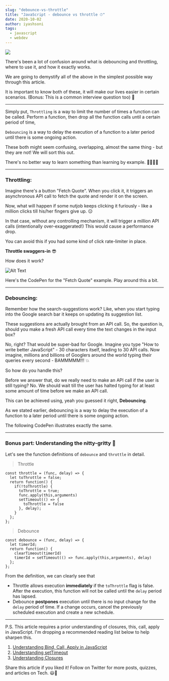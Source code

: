 ```yaml
---
slug: "debounce-vs-throttle"
title: "JavaScript - debounce vs throttle ⏱"
date: 2020-10-02
author: iyashsoni
tags:
  - javascript
  - webdev
---
```



![](https://images.pexels.com/photos/1078057/pexels-photo-1078057.jpeg)

There's been a lot of confusion around what is debouncing and throttling, where to use it, and how it exactly works.

We are going to demystify all of the above in the simplest possible way through this article.

It is important to know both of these, it will make our lives easier in certain scenarios. (Bonus: This is a common interview question too) 🥳

---

Simply put,
`Throttling` is a way to limit the number of times a function can be called. Perform a function, then drop all the function calls until a certain period of time, 

`Debouncing` is a way to delay the execution of a function to a later period until there is some ongoing action.

These both might seem confusing, overlapping, almost the same thing - but they are not! We will sort this out.

There's no better way to learn something than learning by example. 👩‍💻👨‍💻

---

### Throttling:

Imagine there's a button "Fetch Quote". When you click it, it triggers an asynchronous API call to fetch the quote and render it on the screen.

Now, what will happen if some nutjob keeps clicking it furiously - like a million clicks till his/her fingers give up. 😑

In that case, without any controlling mechanism, it will trigger a million API calls (intentionally over-exaggerated!)
This would cause a performance drop. 

You can avoid this if you had some kind of click rate-limiter in place. 

**Throttle swaggers-in** 😎

How does it work?

![Alt Text](https://dev-to-uploads.s3.amazonaws.com/i/fxyumhcu7zjebje8gmaa.png)

Here's the CodePen for the "Fetch Quote" example. Play around this a bit.

<Codepen
  hash="qBZVywp"
  user="iyashsoni"
  defaultTab="js,result"
  themeId="light"
  height="500"
/>

---

### Debouncing: 

Remember how the search-suggestions work? Like, when you start typing into the Google search bar it keeps on updating its suggestion list.

These suggestions are actually brought from an API call. So, the question is, should you make a fresh API call every time the text changes in the input box?

No, right? That would be super-bad for Google. Imagine you type "How to write better JavaScript" - 30 characters itself, leading to 30 API calls. Now imagine, millions and billions of Googlers around the world typing their queries every second - BAMMMMM!!! 💥

So how do you handle this? 

Before we answer that, do we really need to make an API call if the user is still typing? No. We should wait till the user has halted typing for at least some amount of time before we make an API call.

This can be achieved using, yeah you guessed it right, **Debouncing**.

As we stated earlier, debouncing is a way to delay the execution of a function to a later period until there is some ongoing action.

The following CodePen illustrates exactly the same.

<Codepen
  hash="zYqPWaN"
  user="iyashsoni"
  defaultTab="js,result"
  themeId="light"
  height="500"
/>

---

### Bonus part: Understanding the nitty-gritty 💸

Let's see the function definitions of `debounce` and `throttle` in detail.

> Throttle

```
const throttle = (func, delay) => { 
  let toThrottle = false;
  return function() { 
    if(!toThrottle) {
      toThrottle = true;
      func.apply(this,arguments)
      setTimeout(() => {
        toThrottle = false
      }, delay);
    }
  }; 
};

```

> Debounce

```
const debounce = (func, delay) => { 
  let timerId; 
  return function() { 
    clearTimeout(timerId) 
    timerId = setTimeout(() => func.apply(this,arguments), delay)
  }; 
};
```

From the definition, we can clearly see that
- Throttle allows execution **immediately** if the `toThrottle` flag is false. After the execution, this function will not be called until the `delay` period has lapsed.
- Debounce **postpones** execution until there is no input change for the `delay` period of time. If a change occurs, cancel the previously scheduled execution and create a new schedule.

---

P.S. This article requires a prior understanding of closures, this, call, apply in JavaScript. I'm dropping a recommended reading list below to help sharpen this.

1. [Understanding Bind, Call, Apply in JavaScript](https://www.taniarascia.com/this-bind-call-apply-javascript/)
2. [Understanding setTimeout](https://www.taniarascia.com/this-bind-call-apply-javascript/)
3. [Understanding Closures](https://blog.skay.dev/understanding-closures)

Share this article if you liked it! 
Follow on Twitter for more posts, quizzes, and articles on Tech. 😃👋
